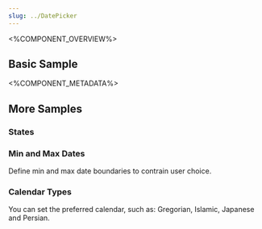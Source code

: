```yaml
---
slug: ../DatePicker
---
```



<%COMPONENT_OVERVIEW%>

## Basic Sample
<Basic />

<%COMPONENT_METADATA%>

## More Samples

### States
<State />

### Min and Max Dates
Define min and max date boundaries to contrain user choice.

<MinMax />

### Calendar Types
You can set the preferred calendar, such as: Gregorian, Islamic, Japanese and Persian.
<CalendarTypes />